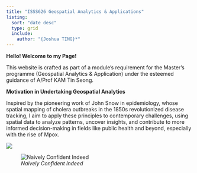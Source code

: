 ```yaml
---
title: "ISSS626 Geospatial Analytics & Applications"
listing:
  sort: "date desc"
  type: grid
  include:
    author: "{Joshua TING}*"
---
```


**Hello! Welcome to my Page!**

This website is crafted as part of a module's requirement for the Master's programme (Geospatial Analytics & Application) under the esteemed guidance of A/Prof KAM Tin Seong.

**Motivation in Undertaking Geospatial Analytics**

Inspired by the pioneering work of John Snow in epidemiology, whose spatial mapping of cholera outbreaks in the 1850s revolutionized disease tracking, I aim to apply these principles to contemporary challenges, using spatial data to analyze patterns, uncover insights, and contribute to more informed decision-making in fields like public health and beyond, especially with the rise of Mpox.

![](images/hcw.webp){fig-align="center"}

![*Naively Confident Indeed*](images/google.jpg){fig-align="left"}
